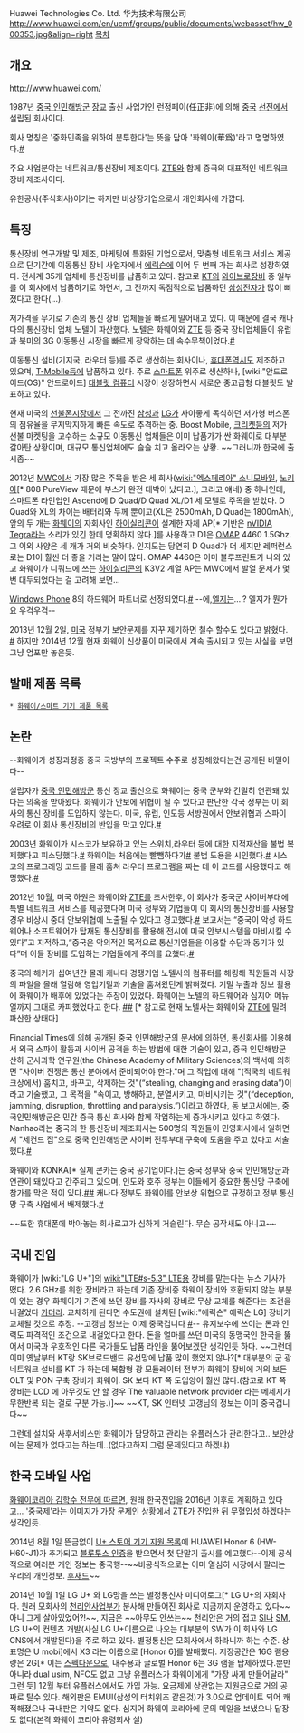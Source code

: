 Huawei Technologies Co. Ltd.
华为技术有限公司
http://www.huawei.com/en/ucmf/groups/public/documents/webasset/hw_000353.jpg&align=right
[[목차]]
== 개요 ==
http://www.huawei.com/

1987년 [[중국 인민해방군]] [[장교]] 출신 사업가인 런정페이(任正非)에 의해 [[중국]] [[선전]]에서 설립된 회사이다. 

회사 명칭은 '중화민족을 위하여 분투한다'는 뜻을 담아 '화웨이(華爲)'라고 명명하였다.[http://news.naver.com/main/read.nhn?mode=LSD&mid=sec&sid1=101&oid=009&aid=0000129608 #]

주요 사업분야는 네트워크/통신장비 제조이다. [[ZTE]]와 함께 중국의 대표적인 네트워크 장비 제조사이다.

유한공사(주식회사)이기는 하지만 비상장기업으로서 개인회사에 가깝다.

== 특징 ==
통신장비 연구개발 및 제조, 마케팅에 특화된 기업으로서, 맞춤형 네트워크 서비스 제공으로 단기간에 이동통신 장비 사업자에서 [[에릭슨]]에 이어 두 번째 가는 회사로 성장하였다. 전세계 35개 업체에 통신장비를 납품하고 있다. 참고로 [[KT]]의 [[와이브로]]장비 중 일부를 이 회사에서 납품하기로 하면서, 그 전까지 독점적으로 납품하던 [[삼성전자]]가 많이 삐졌다고 한다(...).

저가격을 무기로 기존의 통신 장비 업체들을 빠르게 밀어내고 있다. 이 때문에 결국 캐나다의 통신장비 업체 노텔이 파산했다. 노텔은 화웨이와 [[ZTE]] 등 중국 장비업체들이 유럽과 북미의 3G 이동통신 시장을 빠르게 장악하는 데 속수무책이었다.[http://news.naver.com/main/read.nhn?mode=LSD&mid=sec&sid1=101&oid=009&aid=0002058431 #]

이동통신 설비(기지국, 라우터 등)를 주로 생산하는 회사이나, [[휴대폰]]역시도 제조하고 있으며, [[T-Mobile]]등에 납품하고 있다. 주로 [[스마트폰]] 위주로 생산하나, [wiki:"안드로이드(OS)" 안드로이드] [[태블릿 컴퓨터]] 시장이 성장하면서 새로운 중고급형 태블릿도 발표하고 있다.

현재 미국의 [[선불폰]]시장에서 그 전까진 [[삼성]]과 [[LG]]가 사이좋게 독식하던 저가형 버스폰의 점유율을 무지막지하게 빠른 속도로 추격하는 중. Boost Mobile, [[크리켓]]등의 저가 선불 마켓팅을 고수하는 소규모 이동통신 업체들은 이미 납품가가 싼 화웨이로 대부분 갈아탄 상황이며, 대규모 통신업체에도 슬슬 치고 올라오는 상황. ~~그러니까 한국에 출시좀~~

2012년 [[MWC]]에서 가장 많은 주목을 받은 세 회사([[wiki:"엑스페리아" 소니모바일]], [[노키아]][* 808 PureView 때문에 부스가 완전 대박이 났다고.], 그리고 얘네) 중 하나인데, 스마트폰 라인업인 Ascend에 D Quad/D Quad XL/D1 세 모델로 주목을 받았다. D Quad와 XL의 차이는 배터리와 두께 뿐이고(XL은 2500mAh, D Quad는 1800mAh), 앞의 두 개는 [[화웨이]]의 자회사인 [[하이실리콘]]이 설계한 자체 AP[* 기반은 [[nVIDIA Tegra]]라는 소리가 있긴 한데 명확하지 않다.]를 사용하고 D1은 [[OMAP]] 4460 1.5Ghz. 그 이외 사양은 세 개가 거의 비슷하다. 인지도는 당연히 D Quad가 더 세지만 레퍼런스로는 D1이 훨씬 더 좋을 거라는 말이 많다. OMAP 4460은 이미 블루프린트가 나와 있고 화웨이가 디쿼드에 쓰는 [[하이실리콘]]의 K3V2 계열 AP는 MWC에서 발열 문제가 몇 번 대두되었다는 걸 고려해 보면...

[[Windows Phone]] 8의 하드웨어 파트너로 선정되었다.[http://clien.career.co.kr/cs2/bbs/board.php?bo_table=news&wr_id=1422104= #] --에,[[엘지]]는....? 엘지가 뭔가요 우걱우걱-- 

2013년 12월 2일, [[미국]] 정부가 보안문제를 자꾸 제기하면 철수 할수도 있다고 밝혔다. [http://news.inews24.com/php/news_view.php?g_serial=788889&g_menu=020600&rrf=nv #] 하지만 2014년 12월 현재 화웨이 신상품이 미국에서 계속 출시되고 있는 사실을 보면 그냥 엄포만 놓은듯.

== 발매 제품 목록 ==
 * [[화웨이/스마트 기기 제품 목록]]

== 논란 ==

--화웨이가 성장과정중 중국 국방부의 프로젝트 수주로 성장해왔다는건 공개된 비밀이다--

설립자가 [[중국 인민해방군]] 통신 장교 출신으로 화웨이는 중국 군부와 긴밀히 연관돼 있다는 의혹을 받아왔다. 화웨이가 안보에 위협이 될 수 있다고 판단한 각국 정부는 이 회사의 통신 장비를 도입하지 않는다. 미국, 유럽, 인도등 서방권에서 안보위협과 스파이 우려로 이 회사 통신장비의 반입을 막고 있다.[http://www.hankyung.com/news/app/newsview.php?aid=2012100504311&sid=01051004&nid=005&ltype=1 #]

2003년 화웨이가 시스코가 보유하고 있는 스위치,라우터 등에 대한 지적재산을 불법 복제했다고 피소당했다.[http://news.naver.com/main/read.nhn?mode=LSD&mid=sec&sid1=105&oid=001&aid=0000309811 #] 화웨이는 처음에는 빨뺌하다가[http://news.naver.com/main/read.nhn?mode=LSD&mid=sec&sid1=105&oid=029&aid=0000021146 #] 불법 도용을 시인했다.[http://news.naver.com/main/read.nhn?mode=LSD&mid=sec&sid1=105&oid=030&aid=0000024438 #] 시스코의 프로그래밍 코드를 몰래 훔쳐 라우터 프로그램을 짜는 데 이 코드를 사용했다고 해명했다.[http://news.naver.com/main/read.nhn?mode=LSD&mid=sec&sid1=105&oid=030&aid=0000024841 #]

2012년 10월, 미국 하원은 화웨이와 [[ZTE]]를 조사한후, 이 회사가 중국군 사이버부대에 특별 네트워크 서비스를 제공했다며 미국 정부와 기업들이 이 회사의 통신장비를 사용할 경우 비상시 중대 안보위협에 노출될 수 있다고 경고했다.[http://news.kbs.co.kr/world/2012/10/09/2548464.html #]  보고서는 “중국이 악성 하드웨어나 소프트웨어가 탑재된 통신장비를 활용해 전시에 미국 안보시스템을 마비시킬 수 있다”고 지적하고,“중국은 악의적인 목적으로 통신기업들을 이용할 수단과 동기가 있다”며 이들 장비를 도입하는 기업들에게 주의를 요했다.[http://news.naver.com/main/read.nhn?mode=LSD&mid=sec&sid1=104&oid=020&aid=0002373276 #]

중국의 해커가 십여년간 몰래 캐나다 경쟁기업 노텔사의 컴퓨터를 해킹해 직원들과 사장의 파일을 몰래 열람해 영업기밀과 기술을 훔쳐왔던게 밝혀졌다. 기밀 누출과 정보 활용에 화웨이가 배후에 있었다는 주장이 있었다. 화웨이는 노텔의 하드웨어와 심지어 메뉴얼까지 그대로 카피했었다고 한다. [http://www.cbc.ca/news/business/story/2012/02/14/nortel-chinese-hackers.html #][http://www.theglobeandmail.com/technology/tech-news/nortel-turned-to-rcmp-about-cyber-hacking-in-2004-ex-employee-says/article534295/ #] [* 참고로 현재 노텔사는 화웨이와 [[ZTE]]에 밀려 파산한 상태다]

Financial Times에 의해 공개된 중국 인민해방군의 문서에 의하면, 통신회사를 이용해서 외국 스파이 활동과 사이버 공격을 하는 방법에 대한 기술이 있고, 중국 인민해방군 산하 군사과학 연구원(the Chinese Academy of Military Sciences)의 백서에 의하면 "사이버 전쟁은 통신 분야에서 준비되어야 한다."며 그 작업에 대해 "(적국의 네트워크상에서) 훔치고, 바꾸고, 삭제하는 것"(“stealing, changing and erasing data”)이라고 기술했고, 그 목적을 "속이고, 방해하고, 분열시키고, 마비시키는 것"(“deception, jamming, disruption, throttling and paralysis.”)이라고 하였다, 동 보고서에는, 중국인민해방군은 민간 중국 통신 회사와 함께 작업하는게 증가시키고 있다고 하였다. Nanhao라는 중국의 한 통신장비 제조회사는 500명의 직원들이 민영회사에서 일하면서 "세컨드 잡"으로 중국 인민해방군 사이버 전투부대 구축에 도움을 주고 있다고 서술했다.[http://wolf.house.gov/press-releases/wolf-be-wary-of-huawei-smartphones-and-tablets/ #]

화웨이와 KONKA[* 실제 콘카는 중국 공기업이다.]는 중국 정부와 중국 인민해방군과 연관이 돼있다고 간주되고 있으며, 인도와 호주 정부는 이들에게 중요한 통신망 구축에 참가를 막은 적이 있다.[http://www.reuters.com/article/2012/03/26/us-australia-huawei-nbn-idUSBRE82P0GA20120326 #][http://www.bloomberg.com/news/2010-04-30/india-said-to-block-china-s-huawei-zte-from-selling-phone-network-gear.html #] 캐나다 정부도 화웨이를 안보상 위협으로 규정하고 정부 통신망 구축 사업에서 배제했다.[http://news.naver.com/main/read.nhn?mode=LSD&mid=sec&sid1=105&oid=029&aid=0002136622 #]

~~또한 휴대폰에 박아놓는 회사로고가 심하게 거슬린다. 무슨 공작새도 아니고~~
== 국내 진입 ==
화웨이가 [wiki:"LG U+"]의 [[wiki:"LTE#s-5.3" LTE]]용 장비를 맡는다는 뉴스 기사가 떴다. 2.6 GHz를 위한 장비라고 하는데 기존 장비중 화웨이 장비와 호환되지 않는 부분이 있는 경우 화웨이가 기존에 쓰던 장비를 자사의 장비로 무상 교체를 해준다는 조건을 내걸었다 [[카더라]]. 교체하게 된다면 수도권에 설치된 [wiki:"에릭슨" 에릭슨 LG] 장비가 교체될 것으로 추정. --고갱님 정보는 이제 중국겁니다 [http://www.eto.co.kr/news/outview.asp?Code=20131021144613697&ts=153859 #]-- 유지보수에 쓰이는 돈과 인력도 파격적인 조건으로 내걸었다고 한다. 돈을 얼마를 쓰던 미국의 동맹국인 한국을 뚫어서 미국과 우호적인 다른 국가들도 납품 라인을 뚫어보겠단 생각인듯 하다. ~~그런데 이미 옛날부터 KT랑 SK브로드밴드 유선망에 납품 많이 했었지 않나?[* 대부분의 군 광 네트워크 설비를 KT 가 하는데 복합형 광 모듈레이터 전부가 화웨이 장비에 거의 보든 OLT 및 PON 구축 장비가 화웨이. SK 보다 KT 쪽 도입양이 훨씬 많다.(참고로 KT 쪽 장비는 LCD 에 아무것도 안 할 경우 The valuable network provider 라는 메세지가 무한반복 되는 걸로 구분 가능.)]~~ ~~KT, SK 인터넷 고갱님의 정보는 이미 중국겁니다~~

그런데 설치와 사후서비스만 화웨이가 담당하고 관리는 유플러스가 관리한다고.. 보안상에는 문제가 없다고는 하는데..(없다고하지 그럼 문제있다고 하겠냐)

== 한국 모바일 사업 ==
[http://news.naver.com/main/read.nhn?mode=LPOD&mid=sec&sid1=&oid=092&aid=0002017430 화웨이코리아 김학수 전무에 따르면], 원래 한국진입을 2016년 이후로 계획하고 있다고... '중국제'라는 이미지가 가장 문제인 상황에서 ZTE가 진입한 뒤 무혈입성 하겠다는 생각인듯.

2014년 8월 1일 뜬금없이 [http://adp.uplus.co.kr:8002/web/appraisal/appraisal_pop.dn?dcid=&pid=Q06010346372&hpEziCon=nologin U+ 스토어 기기 지원 목록]에 HUAWEI Honor 6 (HW-H60-J1)가 추가되고 [https://www.bluetooth.org/tpg/QLI_viewQDL.cfm?qid=21830 블루투스 인증]을 받으면서 첫 단말기 출시를 예고했다--이제 공식적으로 여러분 개인 정보는 중국행--~~비공식적으로는 이미 열심히 시장에서 팔리는 우리의 개인정보. [[후새드]]~~

2014년 10월 1일 LG U+ 와 LG망을 쓰는 별정통신사 미디어로그[* LG U+의 자회사다. 원래 모회사의 [[천리안]]사업부가 분사해 만들어진 회사로 지금까지 운영하고 있다~~아니 그게 살아있었어?!~~, 지금은 ~~아무도 안쓰는~~ 천리안은 거의 접고 [[SI]]나 [[SM]], LG U+의 컨텐츠 개발(사실 LG U+이름으로 나오는 대부분의 SW가 이 회사와 LG CNS에서 개발된다)을 주로 하고 있다. 별정통신은 모회사에서 하라니까 하는 수준. 상표명은 U mobi]에서 X3 라는 이름으로 [Honor 6]를 발매했다. 저장공간은 16G 램용량은 2G[* 이는 [[스펙다운]]으로, 내수용과 글로벌 Honor 6는 3G 램을 탑제하였다.뿐만 아니라 dual usim, NFC도 없고 그냥 유플러스가 화웨이에게 "가장 싸게 만들어달라" 그런 듯]
12월 부터 유플러스에서도 가입 가능. 요금제에 상관없는 지원금으로 거의 공짜로 탈수 있다.
해외판은 EMUI(삼성의 터치위즈 같은것)가 3.0으로 업데이트 되어 쾌적해졌으나 국내판은 기약도 없다.
심지어 화웨이 코리아에 문의 메일을 보냈으나 답장도 없다(본격 화웨이 코리아 유령회사 설)
